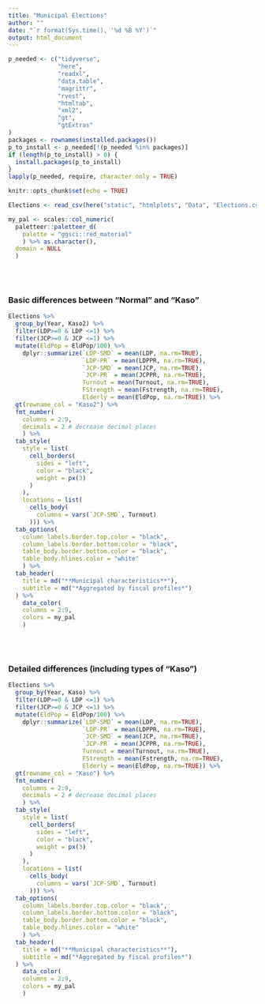 ```yaml
---
title: "Municipal Elections"
author: ""
date: "`r format(Sys.time(), '%d %B %Y')`"
output: html_document
---
```



```r
p_needed <- c("tidyverse",
              "here",
              "readxl",
              "data.table",
              "magrittr",
              "rvest",
              "htmltab",
              "xml2",
              "gt",
              "gtExtras"
)
packages <- rownames(installed.packages())
p_to_install <- p_needed[!(p_needed %in% packages)]
if (length(p_to_install) > 0) {
  install.packages(p_to_install)
}
lapply(p_needed, require, character.only = TRUE)
```


```r
knitr::opts_chunk$set(echo = TRUE)
```


```r
Elections <- read_csv(here("static", "htmlplots", "Data", "Elections.csv"), col_names = TRUE)
```



```r
my_pal <- scales::col_numeric(
  paletteer::paletteer_d(
    palette = "ggsci::red_material"
    ) %>% as.character(),
  domain = NULL
  )

```

<br><br>

### Basic differences between "Normal" and "Kaso" 

```r
Elections %>%
  group_by(Year, Kaso2) %>%
  filter(LDP>=0 & LDP <=1) %>%
  filter(JCP>=0 & JCP <=1) %>%
  mutate(EldPop = EldPop/100) %>%
    dplyr::summarize(`LDP-SMD` = mean(LDP, na.rm=TRUE),
                     `LDP-PR` = mean(LDPPR, na.rm=TRUE),
                     `JCP-SMD` = mean(JCP, na.rm=TRUE),
                     `JCP-PR` = mean(JCPPR, na.rm=TRUE),
                     Turnout = mean(Turnout, na.rm=TRUE),
                     FStrength = mean(Fstrength, na.rm=TRUE),
                     Elderly = mean(EldPop, na.rm=TRUE)) %>%
  gt(rowname_col = "Kaso2") %>%
  fmt_number(
    columns = 2:9,
    decimals = 2 # decrease decimal places
    ) %>%
  tab_style(
    style = list(
      cell_borders(
        sides = "left",
        color = "black",
        weight = px(3)
      )
    ),
    locations = list(
      cells_body(
        columns = vars(`JCP-SMD`, Turnout)
      ))) %>%
  tab_options(
    column_labels.border.top.color = "black",
    column_labels.border.bottom.color = "black",
    table_body.border.bottom.color = "black",
    table_body.hlines.color = "white"
    ) %>%
  tab_header(
    title = md("**Municipal characteristics**"),
    subtitle = md("*Aggregated by fiscal profiles*")
  ) %>%
    data_color(
    columns = 2:9,
    colors = my_pal
    )
```

<br><br>

### Detailed differences (including types of "Kaso")

```r
Elections %>%
  group_by(Year, Kaso) %>%
  filter(LDP>=0 & LDP <=1) %>%
  filter(JCP>=0 & JCP <=1) %>%
  mutate(EldPop = EldPop/100) %>%
    dplyr::summarize(`LDP-SMD` = mean(LDP, na.rm=TRUE),
                     `LDP-PR` = mean(LDPPR, na.rm=TRUE),
                     `JCP-SMD` = mean(JCP, na.rm=TRUE),
                     `JCP-PR` = mean(JCPPR, na.rm=TRUE),
                     Turnout = mean(Turnout, na.rm=TRUE),
                     FStrength = mean(Fstrength, na.rm=TRUE),
                     Elderly = mean(EldPop, na.rm=TRUE)) %>%
  gt(rowname_col = "Kaso") %>%
  fmt_number(
    columns = 2:9,
    decimals = 2 # decrease decimal places
    ) %>%
  tab_style(
    style = list(
      cell_borders(
        sides = "left",
        color = "black",
        weight = px(3)
      )
    ),
    locations = list(
      cells_body(
        columns = vars(`JCP-SMD`, Turnout)
      ))) %>%
  tab_options(
    column_labels.border.top.color = "black",
    column_labels.border.bottom.color = "black",
    table_body.border.bottom.color = "black",
    table_body.hlines.color = "white"
    ) %>%
  tab_header(
    title = md("**Municipal characteristics**"),
    subtitle = md("*Aggregated by fiscal profiles*")
  ) %>%
    data_color(
    columns = 2:9,
    colors = my_pal
    )
```

<br><br>